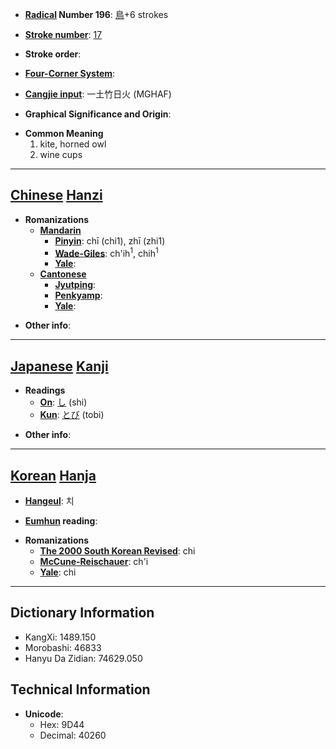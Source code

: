 * '''[[Wiktionary:Chinese radical index| Radical]] Number 196''': [[Wiktionary:Chinese radical index 鳥|鳥]]+6 strokes

* '''[[Wiktionary:Chinese total strokes index|Stroke number]]''': [[Wiktionary:Chinese total strokes index 17|17]]

* '''Stroke order''': 

* '''[[Wiktionary:Chinese four corner index|Four-Corner System]]''': 

* '''[[Wiktionary:Chinese Cangjie index|Cangjie input]]''': 一土竹日火 (MGHAF)

* '''Graphical Significance and Origin''': 

* '''Common Meaning'''
*#kite, horned owl
*# wine cups


----

== [[Chinese]] [[Hanzi]] ==

* '''Romanizations'''
** '''[[Mandarin]]'''
*** '''[[Pinyin]]''': chī (chi1), zhī (zhi1)
*** '''[[Wade-Giles]]''': ch'ih<sup>1</sup>, chih<sup>1</sup>
*** '''[[Yale]]''': 
** '''[[Cantonese]]'''
*** '''[[Jyutping]]''':
*** '''[[Penkyamp]]''': 
*** '''[[Yale]]''': 

* '''Other info''': 

----

== [[Japanese]] [[Kanji]] ==

* '''Readings'''
** '''[[On]]''': [[し]] (shi)
** '''[[Kun]]''': [[とび]] (tobi)

* '''Other info''':  

----

== [[Korean]] [[Hanja]] ==

* '''[[Hangeul]]''': 치

* '''[[Eumhun]] reading''': 

* '''Romanizations'''
** '''[[The 2000 South Korean Revised Romanization|The 2000 South Korean Revised]]''': chi
** '''[[McCune-Reischauer]]''': ch'i
** '''[[Yale]]''': chi

----

== Dictionary Information ==

* KangXi: 1489.150
* Morobashi: 46833
* Hanyu Da Zidian: 74629.050

== Technical Information ==

* '''Unicode''':
** Hex: 9D44
** Decimal: 40260
